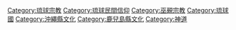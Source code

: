 [[Category:琉球宗教|Category:琉球宗教]]
[[Category:琉球民間信仰|Category:琉球民間信仰]]
[[Category:巫覡宗教|Category:巫覡宗教]]
[[Category:琉球國|Category:琉球國]]
[[Category:沖繩縣文化|Category:沖繩縣文化]]
[[Category:鹿兒島縣文化|Category:鹿兒島縣文化]]
[[Category:神道|Category:神道]]